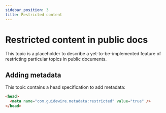 ```yaml
---
sidebar_position: 3
title: Restricted content
---
```


<head>
  <meta name="com.guidewire.metadata:restricted" value="true" />
</head>

# Restricted content in public docs

This topic is a placeholder to describe a yet-to-be-implemented feature of restricting particular topics in public documents. 

## Adding metadata
This topic contains a head specification to add metadata:

```html
<head>
  <meta name="com.guidewire.metadata:restricted" value="true" />
</head>
```